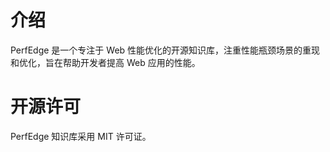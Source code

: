 
# 介绍

<Logo />

PerfEdge 是一个专注于 Web 性能优化的开源知识库，注重性能瓶颈场景的重现和优化，旨在帮助开发者提高 Web 应用的性能。

# 开源许可

PerfEdge 知识库采用 MIT 许可证。

<PageWarp next="preface" />
